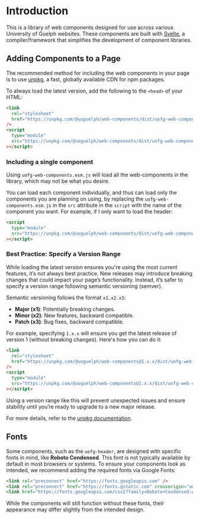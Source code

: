 
<Meta title="Getting Started" />

# Introduction

This is a library of web components designed for use across various University of Guelph websites. These components are built with [Svelte](https://svelte.dev/), a compiler/framework that simplifies the development of component libraries.

## Adding Components to a Page

The recommended method for including the web components in your page is to use [unpkg](https://www.unpkg.com), a fast, globally available CDN for npm packages.

To always load the latest version, add the following to the `<head>` of your HTML:

```html
<link
  rel="stylesheet"
  href="https://unpkg.com/@uoguelph/web-components/dist/uofg-web-components/uofg-web-components.css"
/>
<script
  type="module"
  src="https://unpkg.com/@uoguelph/web-components/dist/uofg-web-components/uofg-web-components.esm.js"
></script>
```

### Including a single component

Using `uofg-web-components.esm.js` will load all the web-components in the library, which may not be what you desire.

You can load each component individually, and thus can load only the components you are planning on using, by replacing the `uofg-web-components.esm.js` in the `src` attribute in the `script` with the name of the component you want. For example, if I only want to load the header:

```html
<script
  type="module"
  src="https://unpkg.com/@uoguelph/web-components/dist/uofg-web-components/uofg-header.esm.js"
></script>
```

### Best Practice: Specify a Version Range

While loading the latest version ensures you're using the most current features, it’s not always best practice. New releases may introduce breaking changes that could impact your page’s functionality. Instead, it’s safer to specify a version range following semantic versioning (semver).

Semantic versioning follows the format `x1.x2.x3`:

- **Major (x1)**: Potentially breaking changes.
- **Minor (x2)**: New features, backward compatible.
- **Patch (x3)**: Bug fixes, backward compatible.

For example, specifying `1.x.x` will ensure you get the latest release of version 1 (without breaking changes). Here's how you can do it:

```html
<link
  rel="stylesheet"
  href="https://unpkg.com/@uoguelph/web-components@1.x.x/dist/uofg-web-components/uofg-web-components.css"
/>
<script
  type="module"
  src="https://unpkg.com/@uoguelph/web-components@1.x.x/dist/uofg-web-components/uofg-web-components.esm.js"
></script>
```

Using a version range like this will prevent unexpected issues and ensure stability until you’re ready to upgrade to a new major release.

For more details, refer to the [unpkg documentation](https://www.unpkg.com).

## Fonts

Some components, such as the `uofg-header`, are designed with specific fonts in mind, like **Roboto Condensed**. This font is not typically available by default in most browsers or systems. To ensure your components look as intended, we recommend adding the required fonts via Google Fonts:

```html
<link rel="preconnect" href="https://fonts.googleapis.com" />
<link rel="preconnect" href="https://fonts.gstatic.com" crossorigin="anonymous" />
<link href="https://fonts.googleapis.com/css2?family=Roboto+Condensed:wght@400;700&display=swap" rel="stylesheet" />
```

While the components will still function without these fonts, their appearance may differ slightly from the intended design.

